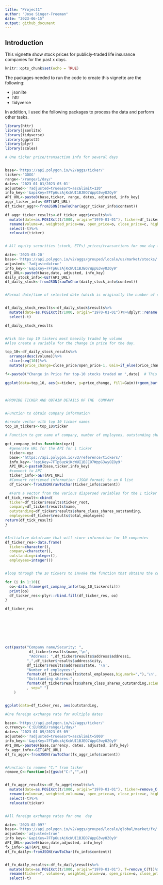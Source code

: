 ```yaml
---
title: "Project1"
author: "Jose Singer-Freeman"
date: "2023-06-15"
output: github_document
---
```


## Introduction

This vignette show stock prices for publicly-traded life insurance companies for the past x days.  

```r
knitr::opts_chunk$set(echo = TRUE)
```

The packages needed to run the code to create this vignette are the following:  


- jsonlite
- httr  
- tidyverse

In addition, I used the following packages to process the data and perform other tasks.



```r

library(httr)
library(jsonlite)
library(tidyverse)
library(ggplot2)
library(plyr)
library(scales)

# One ticker price/transaction info for several days 


base<-'https://api.polygon.io/v2/aggs/ticker/'
ticker<-'GOOG'
range<-'/range/1/day/'
dates<-'2023-01-01/2023-05-01'
adjusted<-'?adjusted=true&sort=asc&limit=120'
info_key<-'&apiKey=7FTp6uzAjKcWUI1BJEO7WppG3wyOZOy9'
API_URL<-paste0(base,ticker, range, dates, adjusted, info_key)
aggr_ticker_info<-GET(API_URL)
df_ticker_aggr<-fromJSON(rawToChar(aggr_ticker_info$content))

df_aggr_ticker_results<-df_ticker_aggr$results%>%
  mutate(date=as.POSIXct(t/1000, origin="1970-01-01"), ticker=df_ticker_aggr$ticker)%>%
  rename(volume=v, weighted_price=vw, open_price=o, close_price=c, high_price=h, low_price=l, num_transactions=n)%>%
  select(-t)%>%
  relocate(ticker)


# All equity securities (stock, ETFs) prices/transactions for one day (exluding QQ)

date<-'2023-03-20'
base<-'https://api.polygon.io/v2/aggs/grouped/locale/us/market/stocks/'
adjusted<-'?adjusted=true'
info_key<-'&apiKey=7FTp6uzAjKcWUI1BJEO7WppG3wyOZOy9'
API_URL<-paste0(base,date, adjusted, info_key)
daily_stock_info<-GET(API_URL)
df_daily_stock<-fromJSON(rawToChar(daily_stock_info$content))


#Format date/time of selected date (which is originally the number of seconds from 1/1/1970). 


df_daily_stock_results<-df_daily_stock$results%>%
  mutate(date=as.POSIXct(t/1000, origin="1970-01-01"))%>%dplyr::rename(ticker=T, volume=v, weighted_price=vw, open_price=o, close_price=c, high_price=h, low_price=l, num_transactions=n)%>%
  select(-t)

df_daily_stock_results


#Pick the top 10 tickers most heavily traded by volume
#Also create a variable for the change in price for the day.

top_10<-df_daily_stock_results%>%
  arrange(desc(volume))%>%
  slice(seq(10))%>%
  mutate(price_change=close_price/open_price-1, Gain=if_else(price_change>0,1,0))

f<-paste0("Change in Price for top-10 stocks traded on ",date)  # This is the title for the graph that follows

ggplot(data=top_10, aes(x=ticker, y=price_change, fill=Gain))+geom_bar(stat="identity",show.legend = FALSE)+labs(title=f, y="Price Increase")



#PROVIDE TICKER AND OBTAIN DETAILS OF THE  COMPANY


#Function to obtain company information

#create vector with top 10 ticker names
top_10_tickers<-top_10$ticker

# Function to get name of company, number of employees, outstanding shares for the top 10 tickers:

get_company_info<-function(xyz){
  #generate URL for the API for 1 ticker
  ticker<-xyz
  base<-'https://api.polygon.io/v3/reference/tickers/'
  info_key<-'?apiKey=7FTp6uzAjKcWUI1BJEO7WppG3wyOZOy9'
  API_URL<-paste0(base,ticker,info_key)
  #connect to API
  ticker_info<-GET(API_URL)
  #Convert retrieved information (JSON format) to an R list 
  df_ticker<-fromJSON(rawToChar(ticker_info$content))

  #Form a vector from the various dispersed variables for the 1 ticker 
df_tick_result<-cbind(
  ticker=df_ticker$results$ticker_root,
  company=df_ticker$results$name,
  outstanding=df_ticker$results$share_class_shares_outstanding,
  employees=df_ticker$results$total_employees)
return(df_tick_result)
}


#Initialize dataframe that will store information for 10 companies 
df_ticker_res<-data.frame(
  ticker=character(),
  company=character(), 
  outstanding=integer(), 
  employees=integer())


#loop through the 10 tickers to invoke the function that obtains the company information for each

for (i in 1:10){
  oo<-data.frame(get_company_info(top_10_tickers[i]))
  print(oo)
  df_ticker_res<-plyr::rbind.fill(df_ticker_res, oo)
}

df_ticker_res








cat(paste("Company name/Security: ",
           df_ticker$results$name,'\n',
           "Address: ",df_ticker$results$address$address1,
          ",",df_ticker$results$address$city,
          df_ticker$results$address$state, '\n',
          "Number of employees:",
          format(df_ticker$results$total_employees,big.mark=","),'\n',
          "Outstanding shares:",
          format(df_ticker$results$share_class_shares_outstanding,scientific=FALSE,big.mark=","),'\n' 
          , sep=" ")
    )


ggplot(data=df_ticker_res, aes(outstanding, 

#One foreign exchange rate for multiple dates

base<-'https://api.polygon.io/v2/aggs/ticker/'
currency<-'C:EURUSD/range/1/day/'
dates<-'2023-01-09/2023-05-09'
adjusted<-'?adjusted=true&sort=asc&limit=5000'
info_key<-'&apiKey=7FTp6uzAjKcWUI1BJEO7WppG3wyOZOy9'
API_URL<-paste0(base,currency, dates, adjusted, info_key)
fx_aggr_info<-GET(API_URL)
df_fx_aggr<-fromJSON(rawToChar(fx_aggr_info$content))


#Function to remove "C:" from ticker
remove_C<-function(x){gsub("C:","",x)}


df_fx_aggr_results<-df_fx_aggr$results%>%
  mutate(date=as.POSIXct(t/1000, origin="1970-01-01"), ticker=remove_C(df_fx_aggr$ticker))%>%
  rename(volume=v, weighted_volum=vw, open_price=o, close_price=c, high_price=h, low_price=l, num_transactions=n)%>%
  select(-t)%>%
  relocate(ticker)


#All foreign exchange rates for one  day

date<-'2023-02-09?'
base<-'https://api.polygon.io/v2/aggs/grouped/locale/global/market/fx/'
adjusted<-'adjusted=true'
info_key<-'&apiKey=7FTp6uzAjKcWUI1BJEO7WppG3wyOZOy9'
API_URL<-paste0(base,date,adjusted, info_key)
fx_info<-GET(API_URL)
df_fx_daily<-fromJSON(rawToChar(fx_info$content))


df_fx_daily_results<-df_fx_daily$results%>%
  mutate(date=as.POSIXct(t/1000, origin="1970-01-01"), T=remove_C(T))%>%
  rename(ticker=T, volume=v, weighted_volum=vw, open_price=o, close_price=c, high_price=h, low_price=l, num_transactions=n)%>%
  select(-t)


```


